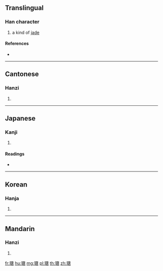==Translingual==

===Han character===
{{Han char|rn=96|rad=玉|as=10|sn=14|four=10167|canj=MGILR}}

# a kind of [[jade]]

====References====
* {{Han ref|kx=0739.130|dkj=21161|dj=1149.180|hdz=21132.060|uh=746D|ud=29805|bh=BAC1|bd=47809}}

----

==Cantonese==

===Hanzi===
{{yue-hanzi|jyut=|y=tong4}}

# {{defn|lang=yue|sort=玉10}}

----

==Japanese==

===Kanji===
{{ja-kanji|grade=|rs=玉10}}

# {{defn|lang=ja|sort=玉10}}

====Readings====
* {{ja-readings|on=[[とう]] (tō), [[どう]] (dō)|kun=[[たま]] (tama)}}

----

==Korean==

===Hanja===
{{ko-hanja|hangeul=당|eumhun=|rv=dang|mr=tang|y=tang}}

# {{defn|lang=ko|sort=玉10}}

----

==Mandarin==

===Hanzi===
{{cmn-hanzi|pin=[[táng]] ([[tang2]])|wg=t'ang<sup>2</sup>}}

# {{defn|lang=cmn|sort=玉10}}

[[fr:瑭]]
[[hu:瑭]]
[[mg:瑭]]
[[pl:瑭]]
[[th:瑭]]
[[zh:瑭]]